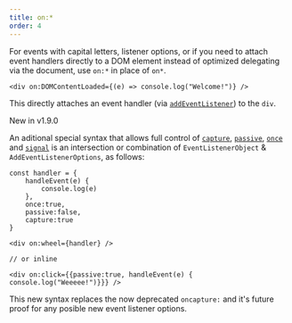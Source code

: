 ```yaml
---
title: on:*
order: 4
---
```


For events with capital letters, listener options, or if you need to attach event handlers directly to a DOM element instead of optimized delegating via the document, use `on:*` in place of `on*`.

```tsx
<div on:DOMContentLoaded={(e) => console.log("Welcome!")} />
```

This directly attaches an event handler (via [`addEventListener`](https://developer.mozilla.org/en-US/docs/Web/API/EventTarget/addEventListener)) to the `div`.

<Callout>New in v1.9.0</Callout>

An aditional special syntax that allows full control of [`capture`](https://developer.mozilla.org/en-US/docs/Web/API/EventTarget/addEventListener#capture), [`passive`](https://developer.mozilla.org/en-US/docs/Web/API/EventTarget/addEventListener#passive), [`once`](https://developer.mozilla.org/en-US/docs/Web/API/EventTarget/addEventListener#once) and [`signal`](https://developer.mozilla.org/en-US/docs/Web/API/EventTarget/addEventListener#signal) is an intersection or combination of `EventListenerObject` & `AddEventListenerOptions`, as follows:

```tsx
const handler = {
	handleEvent(e) {
		console.log(e)
	},
	once:true,
	passive:false,
	capture:true
}

<div on:wheel={handler} />

// or inline

<div on:click={{passive:true, handleEvent(e) { console.log("Weeeee!")}}} />
```

This new syntax replaces the now deprecated `oncapture:` and it's future proof for any posible new event listener options.
